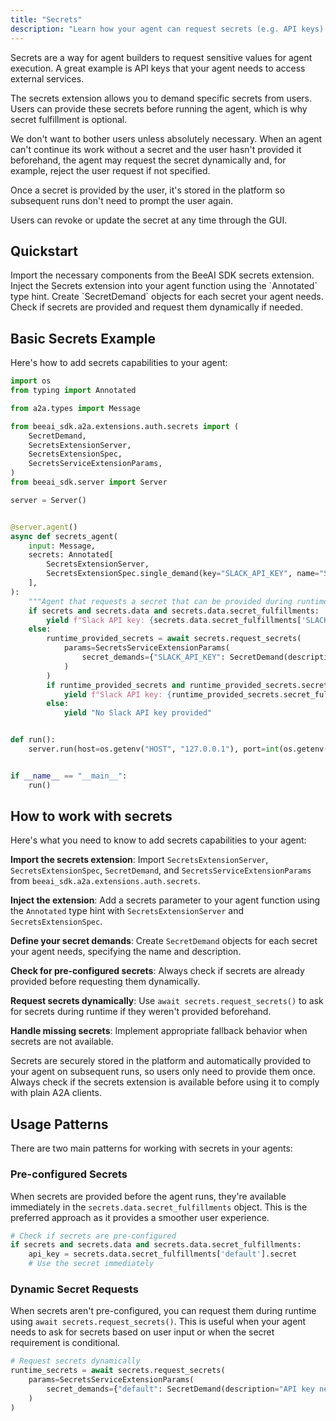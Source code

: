```yaml
---
title: "Secrets"
description: "Learn how your agent can request secrets (e.g. API keys) to be provided by the user."
---
```


Secrets are a way for agent builders to request sensitive values for agent execution. A great example is API keys that your agent needs to access external services.

The secrets extension allows you to demand specific secrets from users. Users can provide these secrets before running the agent, which is why secret fulfillment is optional.

We don't want to bother users unless absolutely necessary. When an agent can't continue its work without a secret and the user hasn't provided it beforehand, the agent may request the secret dynamically and, for example, reject the user request if not specified.

Once a secret is provided by the user, it's stored in the platform so subsequent runs don't need to prompt the user again.

<Tip>
Users can revoke or update the secret at any time through the GUI.
</Tip>

## Quickstart

<Steps>
<Step title="Import the Secrets extension">
Import the necessary components from the BeeAI SDK secrets extension.
</Step>

<Step title="Add secrets parameter to your agent">
Inject the Secrets extension into your agent function using the `Annotated` type hint.
</Step>

<Step title="Define your secret demands">
Create `SecretDemand` objects for each secret your agent needs.
</Step>

<Step title="Handle secret fulfillment">
Check if secrets are provided and request them dynamically if needed.
</Step>
</Steps>

## Basic Secrets Example

Here's how to add secrets capabilities to your agent:

```python
import os
from typing import Annotated

from a2a.types import Message

from beeai_sdk.a2a.extensions.auth.secrets import (
    SecretDemand,
    SecretsExtensionServer,
    SecretsExtensionSpec,
    SecretsServiceExtensionParams,
)
from beeai_sdk.server import Server

server = Server()


@server.agent()
async def secrets_agent(
    input: Message,
    secrets: Annotated[
        SecretsExtensionServer,
        SecretsExtensionSpec.single_demand(key="SLACK_API_KEY", name="Slack", description="Access to Slack"),
    ],
):
    """Agent that requests a secret that can be provided during runtime"""
    if secrets and secrets.data and secrets.data.secret_fulfillments:
        yield f"Slack API key: {secrets.data.secret_fulfillments['SLACK_API_KEY'].secret}"
    else:
        runtime_provided_secrets = await secrets.request_secrets(
            params=SecretsServiceExtensionParams(
                secret_demands={"SLACK_API_KEY": SecretDemand(description="I really need Slack Key", name="Slack")}
            )
        )
        if runtime_provided_secrets and runtime_provided_secrets.secret_fulfillments:
            yield f"Slack API key: {runtime_provided_secrets.secret_fulfillments['SLACK_API_KEY'].secret}"
        else:
            yield "No Slack API key provided"


def run():
    server.run(host=os.getenv("HOST", "127.0.0.1"), port=int(os.getenv("PORT", 8000)))


if __name__ == "__main__":
    run()
```

## How to work with secrets

Here's what you need to know to add secrets capabilities to your agent:

**Import the secrets extension**: Import `SecretsExtensionServer`, `SecretsExtensionSpec`, `SecretDemand`, and `SecretsServiceExtensionParams` from `beeai_sdk.a2a.extensions.auth.secrets`.

**Inject the extension**: Add a secrets parameter to your agent function using the `Annotated` type hint with `SecretsExtensionServer` and `SecretsExtensionSpec`.

**Define your secret demands**: Create `SecretDemand` objects for each secret your agent needs, specifying the name and description.

**Check for pre-configured secrets**: Always check if secrets are already provided before requesting them dynamically.

**Request secrets dynamically**: Use `await secrets.request_secrets()` to ask for secrets during runtime if they weren't provided beforehand.

**Handle missing secrets**: Implement appropriate fallback behavior when secrets are not available.

<Tip>
Secrets are securely stored in the platform and automatically provided to your agent on subsequent runs, so users only need to provide them once.
</Tip>

<Warning>
Always check if the secrets extension is available before using it to comply with plain A2A clients.
</Warning>

## Usage Patterns

There are two main patterns for working with secrets in your agents:

### Pre-configured Secrets

When secrets are provided before the agent runs, they're available immediately in the `secrets.data.secret_fulfillments` object. This is the preferred approach as it provides a smoother user experience.

```python
# Check if secrets are pre-configured
if secrets and secrets.data and secrets.data.secret_fulfillments:
    api_key = secrets.data.secret_fulfillments['default'].secret
    # Use the secret immediately
```

### Dynamic Secret Requests

When secrets aren't pre-configured, you can request them during runtime using `await secrets.request_secrets()`. This is useful when your agent needs to ask for secrets based on user input or when the secret requirement is conditional.

```python
# Request secrets dynamically
runtime_secrets = await secrets.request_secrets(
    params=SecretsServiceExtensionParams(
        secret_demands={"default": SecretDemand(description="API key needed", name="API Key")}
    )
)
```
